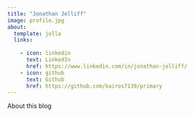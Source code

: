 ```yaml
---
title: "Jonathan Jelliff"
image: profile.jpg
about:
  template: jolla
  links:
  
    - icon: linkedin
      text: LinkedIn
      href: https://www.linkedin.com/in/jonathan-jelliff/
    - icon: github
      text: Github
      href: https://github.com/kairos7139/primary
---
```


About this blog
